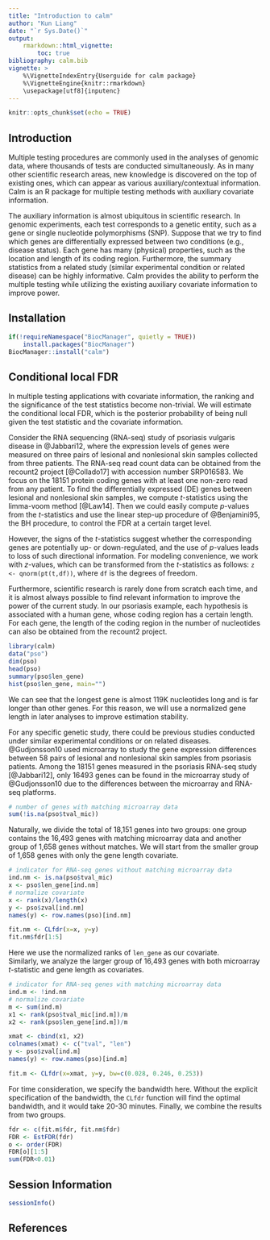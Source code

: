 ```yaml
---
title: "Introduction to calm"
author: "Kun Liang"
date: "`r Sys.Date()`"
output: 
    rmarkdown::html_vignette:
        toc: true
bibliography: calm.bib
vignette: >
    %\VignetteIndexEntry{Userguide for calm package}
    %\VignetteEngine{knitr::rmarkdown}
    \usepackage[utf8]{inputenc}
---
```


```r
knitr::opts_chunk$set(echo = TRUE)
```

## Introduction

Multiple testing procedures are commonly used in the analyses of genomic data, 
where thousands of tests are conducted simultaneously. As in many other 
scientific research areas, new knowledge is discovered on the top of existing 
ones, which can appear as various auxiliary/contextual information. Calm is an 
R package for multiple testing methods with auxiliary covariate information.

The auxiliary information is almost ubiquitous in scientific research. In 
genomic experiments, each test corresponds to a genetic entity, such as a gene 
or single nucleotide polymorphisms (SNP). Suppose that we try to find which 
genes are differentially expressed between two conditions (e.g., 
disease status). Each gene has many (physical) properties, such as the 
location and length of its coding region. Furthermore, the summary statistics 
from a related study (similar experimental condition or related disease) can 
be highly informative. Calm provides the ability to perform the multiple 
testing while utilizing the existing auxiliary covariate information to 
improve power.


## Installation

```r
if(!requireNamespace("BiocManager", quietly = TRUE))
    install.packages("BiocManager")
BiocManager::install("calm")
```

## Conditional local FDR

In multiple testing applications with covariate information, the ranking and 
the significance of the test statistics become non-trivial. We will estimate 
the conditional local FDR, which is the posterior probability of being null 
given the test statistic and the covariate information.

Consider the RNA sequencing (RNA-seq) study of psoriasis vulgaris disease 
in @Jabbari12, where the expression levels of genes were measured on three 
pairs of lesional and nonlesional skin samples collected from three patients. 
The RNA-seq read count data can be obtained from the recount2 
project [@Collado17] with accession number SRP016583.  We focus on the 
18151 protein coding genes with at least one non-zero read from any patient. 
To find the differentially expressed (DE) genes between lesional and 
nonlesional skin samples, we compute $t$-statistics using the limma-voom 
method [@Law14]. Then we could easily compute $p$-values from the 
$t$-statistics and use the linear step-up procedure of @Benjamini95, 
the BH procedure, to control the FDR at a certain target level.

However, the signs of the $t$-statistics suggest whether the corresponding 
genes are potentially up- or down-regulated, and the use of $p$-values 
leads to loss of such directional information. For modeling convenience, we 
work with $z$-values, which can be transformed from the $t$-statistics 
as follows: ```z <- qnorm(pt(t,df))```, where ```df``` is the degrees 
of freedom.

Furthermore, scientific research is rarely done from scratch each time, 
and it is almost always possible to find relevant information to improve 
the power of the current study. In our psoriasis example, each hypothesis 
is associated with a human gene, whose coding region has a certain length. 
For each gene, the length of the coding region in the number of nucleotides 
can also be obtained from the recount2 project. 

```r
library(calm)
data("pso")
dim(pso)
head(pso)
summary(pso$len_gene)
hist(pso$len_gene, main="")
```

We can see that the longest gene is almost 119K nucleotides long and is far 
longer than other genes. For this reason, we will use a normalized gene 
length in later analyses to improve estimation stability.

For any specific genetic study, there could be previous studies conducted 
under similar experimental conditions or on related diseases.   
@Gudjonsson10 used microarray to study the gene expression differences 
between 58 pairs of lesional and nonlesional skin samples from psoriasis 
patients. Among the 18151 genes measured in the psoriasis RNA-seq 
study [@Jabbari12], only 16493 genes can be found in the microarray 
study of @Gudjonsson10 due to the differences between the microarray 
and RNA-seq platforms.

```r
# number of genes with matching microarray data
sum(!is.na(pso$tval_mic))
```

Naturally, we divide the total of 18,151 genes into two groups: one group 
contains the 16,493 genes with matching microarray data and another group 
of 1,658 genes without matches. We will start from the smaller group of 
1,658 genes with only the gene length covariate.

```r
# indicator for RNA-seq genes without matching microarray data
ind.nm <- is.na(pso$tval_mic)
x <- pso$len_gene[ind.nm]
# normalize covariate
x <- rank(x)/length(x)
y <- pso$zval[ind.nm]
names(y) <- row.names(pso)[ind.nm]

fit.nm <- CLfdr(x=x, y=y)
fit.nm$fdr[1:5]
```

Here we use the normalized ranks of ```len_gene``` as our covariate.  
Similarly, we analyze the larger group of 16,493 genes with both microarray 
$t$-statistic and gene length as covariates.

```r
# indicator for RNA-seq genes with matching microarray data
ind.m <- !ind.nm
# normalize covariate
m <- sum(ind.m)
x1 <- rank(pso$tval_mic[ind.m])/m
x2 <- rank(pso$len_gene[ind.m])/m

xmat <- cbind(x1, x2)
colnames(xmat) <- c("tval", "len")
y <- pso$zval[ind.m]
names(y) <- row.names(pso)[ind.m]

fit.m <- CLfdr(x=xmat, y=y, bw=c(0.028, 0.246, 0.253))
```

For time consideration, we specify the bandwidth here. Without the 
explicit specification of the bandwidth, the ```CLfdr``` function will 
find the optimal bandwidth, and it would take 20-30 minutes. Finally, 
we combine the results from two groups.

```r
fdr <- c(fit.m$fdr, fit.nm$fdr)
FDR <- EstFDR(fdr)
o <- order(FDR)
FDR[o][1:5]
sum(FDR<0.01)
```

## Session Information
```r
sessionInfo()
```

## References
